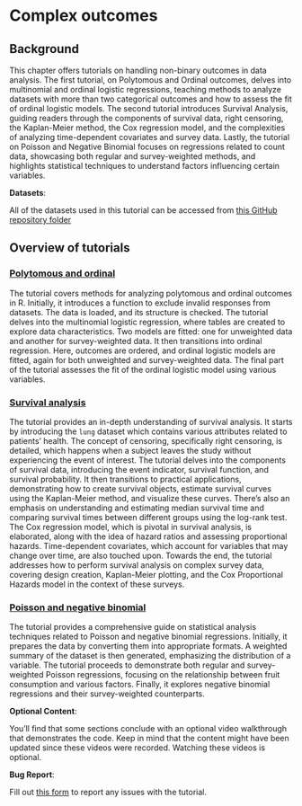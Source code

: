 # Complex outcomes {#nonbinary00}

## Background

This chapter offers tutorials on handling non-binary outcomes in data analysis. The first tutorial, on Polytomous and Ordinal outcomes, delves into multinomial and ordinal logistic regressions, teaching methods to analyze datasets with more than two categorical outcomes and how to assess the fit of ordinal logistic models. The second tutorial introduces Survival Analysis, guiding readers through the components of survival data, right censoring, the Kaplan-Meier method, the Cox regression model, and the complexities of analyzing time-dependent covariates and survey data. Lastly, the tutorial on Poisson and Negative Binomial focuses on regressions related to count data, showcasing both regular and survey-weighted methods, and highlights statistical techniques to understand factors influencing certain variables.

::: callout-important
**Datasets**:

All of the datasets used in this tutorial can be accessed from [this GitHub repository folder](https://github.com/ehsanx/EpiMethods/tree/main/Data/nonbinary)
:::

## Overview of tutorials

### [Polytomous and ordinal](nonbinary1.html)

The tutorial covers methods for analyzing polytomous and ordinal outcomes in R. Initially, it introduces a function to exclude invalid responses from datasets. The data is loaded, and its structure is checked. The tutorial delves into the multinomial logistic regression, where tables are created to explore data characteristics. Two models are fitted: one for unweighted data and another for survey-weighted data. It then transitions into ordinal regression. Here, outcomes are ordered, and ordinal logistic models are fitted, again for both unweighted and survey-weighted data. The final part of the tutorial assesses the fit of the ordinal logistic model using various variables.

### [Survival analysis](nonbinary2.html)

The tutorial provides an in-depth understanding of survival analysis. It starts by introducing the `lung` dataset which contains various attributes related to patients' health. The concept of censoring, specifically right censoring, is detailed, which happens when a subject leaves the study without experiencing the event of interest. The tutorial delves into the components of survival data, introducing the event indicator, survival function, and survival probability. It then transitions to practical applications, demonstrating how to create survival objects, estimate survival curves using the Kaplan-Meier method, and visualize these curves. There's also an emphasis on understanding and estimating median survival time and comparing survival times between different groups using the log-rank test. The Cox regression model, which is pivotal in survival analysis, is elaborated, along with the idea of hazard ratios and assessing proportional hazards. Time-dependent covariates, which account for variables that may change over time, are also touched upon. Towards the end, the tutorial addresses how to perform survival analysis on complex survey data, covering design creation, Kaplan-Meier plotting, and the Cox Proportional Hazards model in the context of these surveys.

### [Poisson and negative binomial](nonbinary3.html)

The tutorial provides a comprehensive guide on statistical analysis techniques related to Poisson and negative binomial regressions. Initially, it prepares the data by converting them into appropriate formats. A weighted summary of the dataset is then generated, emphasizing the distribution of a variable. The tutorial proceeds to demonstrate both regular and survey-weighted Poisson regressions, focusing on the relationship between fruit consumption and various factors. Finally, it explores negative binomial regressions and their survey-weighted counterparts.

::: callout-tip
**Optional Content**:

You'll find that some sections conclude with an optional video walkthrough that demonstrates the code. Keep in mind that the content might have been updated since these videos were recorded. Watching these videos is optional.
:::

::: callout-warning
**Bug Report**:

Fill out [this form](https://forms.gle/YSwuiebtb1E9wjHu9) to report any issues with the tutorial.
:::
